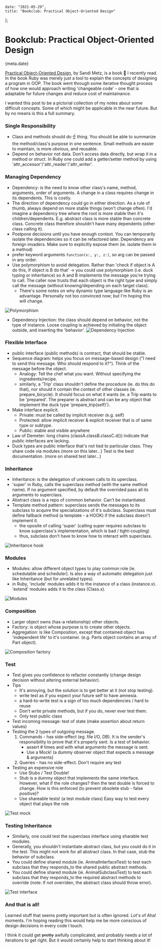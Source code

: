 
    date: "2021-05-29",
    title: "Bookclub: Practical Object-Oriented Design"
};


# Bookclub: Practical Object-Oriented Design

<Time>{meta.date}</Time>

[Practical Object-Oriented Design](https://www.poodr.com/), by Sandi Metz, is a book 📖 I recently read. In the book Ruby was merely just a tool to explain the concepts of designing a program in OOP. The book went through some iterative thought process of how one would approach writing 'changeable code' - one that is adaptable for future changes and reduce cost of maintainance.

I wanted this post to be a pictorial collection of my notes about some difficult concepts. Some of which might be applicable in the near future. But by no means is this a full summary.

### Single Responsibility
- Class and methods should do ☝️ thing. You should be able to summarize the method/class's purpose in one sentence. Small methods are easier to maintain, is more obvious, and reusable.
- Depend on behavior not data. Don't access data directly, but wrap it in a method or struct. In Ruby one could add a getter/setter method by using 'attr_accessor'/'attr_reader'/'attr_writer'.

### Managing Dependency
- Dependency: is the need to know other class's name, method, arguments, order of arguments. A change in a class requires change in its dependents. This is costly.
- The direction of dependency could go in either direction. As a rule of thumb, always depend on more stable things (won't change often). I'd imagine a dependency tree where the root is more stable then it's children/dependents. E.g. abstract class is more stable than concrete class. Concrete class therefore shouldn't have many dependents (other class calling it).
- Postpone decisions until you have enough context. You can temporarily isolate the dependencies so it can be refactored later. Dependency are foreign invaders. Make sure to explicitly expose them (ie. isolate them in a method)
- prefer keyword arguments `function(x:, y:, z:)`, so arg can be passed in any order.
- Use polymorphism to avoid delegation. Rather than 'check if object is A do this, if object is B do that' -> you could use polymorphism (i.e. duck typing or inheritance) so A and B implements the message you're trying to call. The caller now trusts that each object is the right type and simply call the message (without knowing/depending on each target class).
    - There's some notes on why dynamic type language like Ruby is an advantage. Personally not too convinced now; but I'm hoping this will change.

![Polymorphism](/static/blogAssets/book-POOD/polymorphism.png)
- Dependency Injection: the class should depend on behavior, not the type of instance. Loose coupling is achieved by initiating the object outside, and inserting the 'behavior'.
![Dependency Injection](/static/blogAssets/book-POOD/dependencyInjection.png)

### Flexible Interface
- public interface (public methods) is contract, that should be stable.
- Sequence diagram: helps you focus on message-based design ("I need to send this message. Who should respond to it?"). Think of the message before the object.
    - Analogy: Tell the chef what you want. Without specifying the ingredients/recipe.
    - similarly, a 'Trip' class shouldn't define the procedure (ie. do this do that), nor should it contain the context of other classes (ie. prepare_bicycle). It should focus on what it wants (ie. a Trip wants to be 'prepared'. The preparer is abstract and can be any object that implement the duck type 'prepare_trip(self)').
- Make interface explicit.
    - Private: must be called by implicit receiver (e.g. self)
    - Protected: allow implicit receiver & explicit receiver that is of same type or subtype.
    - Public: stable and visible anywhere
- Law of Demeter: long chains (classA.classB.classC.d()) indicate that public interfaces are lacking.
- Duck types are public interface that's not tied to particular class. They share code via modules (more on this later...) Test is the best documentation. (more on shared test later...)

### Inheritance
- Inheritance: is the delegation of unknown calls to its uperclass.
- 'super' in Ruby, calls the superclass method (with the same method name). If no argument specified, by default the overrided pass all its arguments to superclass.
- Abstract class is a repo of common behavior. Can't be instantiated.
- Template method pattern: superclass sends the messages to its subclass to acquire the specializations of it's subclass. Superclass must define fallback method (a template - a HOOK) if the subclass doesn't implement it.
  - the oposite of calling 'super' (calling super requires subclass to know superclass's implementation, which is bad / tight-coupling)
  - thus, subclass don't have to know how to interact with superclass.

![Inheritance hook](/static/blogAssets/book-POOD/inheritance_hook.png)

### Modules
- Modules: allow different object types to play common role (ie. schedulable and scheduler). Is also a way of automatic delegation just like Inheritance (but for unrelated types).
- in Ruby, 'include' modules adds it to the instance of a class (instance.x). 'extend' modules adds it to the class (Class.x).

![Modules](/static/blogAssets/book-POOD/modules.png)

### Composition
- Larger object owns (has-a relationship) other objects.
- Factory: is object whose purpose is to create other objects.
- Aggregation: is like Composition, except that contained object has 'independent life' to it's container. (e.g. Parts object contains an array of Part object).

![Composition factory](/static/blogAssets/book-POOD/composition_factory.png)

### Test
- Test gives you confidence to refactor constantly (change design decision without altering external behavior).
- Tips
  - It's annoying, but the solution is to get better at it (not stop testing).
  - write test as if you expect your future self to have amnesia.
  - a hard-to-write test is a sign of too much dependencies / hard to reuse
  - Don't write private methods, but if you do, never ever test them.
  - Only test public class
- Test incoming message: test of state (make assertion about return values)
- Testing the 2 types of outgoing message.
  1. Commands - has side-effect (eg. file I/O, DB). It is the sender's responsibility to prove that it's properly sent. Is a test of behavior.
      - assert # times and with what arguments the message is sent.
      - Use a Mock! (a dummy observer object that expects a message & arguments)
  2. Queries - has no side-effect. Don't require any test
- Testing an expensive role
  - Use Stubs / Test Double!
  - Stub is a dummy object that implements the same interface. However, what if the role changes? then the test double is forced to change. How is this enforced (to prevent obsolete stub - false positive)? 
  - Use shareable tests! (a test module class) Easy way to test every object that plays the role

![Test mock](/static/blogAssets/book-POOD/testMock.png)

### Testing Inheritance
- Similarly, one could test the superclass interface using sharable test modules.
- Generally, you shouldn't instantiate abstract class, but you could do it in the test. This might not work for all abstract class. In that case, stub the behavior of subclass.
- You could define shared module (ie. AnimalInterfaceTest) to test each subclass that they responds_to the shared public abstract methods.
- You could define shared module (ie. AnimalSubclassTest) to test each subclass that they responds_to the required abstract methods to override (note: if not overriden, the abstract class should throw error).

![Test interface](/static/blogAssets/book-POOD/testInterface.png)

### And that is all!

Learned stuff that seems pretty important but is often ignored. Lot's of Aha! moments. I'm hoping reading this would help me be more conscious of design decisions in every code I touch.

I think it could get ~~pretty~~ awfully complicated, and probably needs a lot of iterations to get right. But it would certainly help to start thinking about it!




